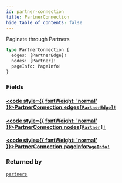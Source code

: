 ```yaml
---
id: partner-connection
title: PartnerConnection
hide_table_of_contents: false
---
```








Paginate through Partners

```graphql
type PartnerConnection {
  edges: [PartnerEdge]!
  nodes: [Partner]!
  pageInfo: PageInfo!
}
```


### Fields

#### [<code style={{ fontWeight: 'normal' }}>PartnerConnection.<b>edges</b></code>](#)<Bullet />[`[PartnerEdge]!`](/adminidentity/api/graphql-admin/reference/objects/partner-edge) <Badge class="secondary" text="non-null"/> <Badge class="secondary" text="object"/>
> 
> 

#### [<code style={{ fontWeight: 'normal' }}>PartnerConnection.<b>nodes</b></code>](#)<Bullet />[`[Partner]!`](/adminidentity/api/graphql-admin/reference/objects/partner) <Badge class="secondary" text="non-null"/> <Badge class="secondary" text="object"/>
> 
> 

#### [<code style={{ fontWeight: 'normal' }}>PartnerConnection.<b>pageInfo</b></code>](#)<Bullet />[`PageInfo!`](/adminidentity/api/graphql-admin/reference/objects/page-info) <Badge class="secondary" text="non-null"/> <Badge class="secondary" text="object"/>
> 
> 



### Returned by

[`partners`](/adminidentity/api/graphql-admin/reference/queries/partners)  <Badge class="secondary" text="query"/>



